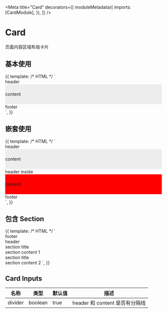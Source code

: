 

<Meta
  title="Card"
  decorators={[
    moduleMetadata({
      imports: [CardModule],
    }),
  ]}
/>

# Card

页面内容区域布局卡片

## 基本使用

<Canvas>
  <Story name="Basic" height="200px">
    {{
      template: /* HTML */ `
        <aui-card [divider]="false">
          <div auiCardHeader>header</div>
          <div style="line-height: 64px; background-color: #ededed;">
            content
          </div>
          <div auiCardFooter>footer</div>
        </aui-card>
      `,
    }}
  </Story>
</Canvas>

## 嵌套使用

<Canvas>
  <Story name="Nested" height="400px">
    {{
      template: /* HTML */ `
        <aui-card>
          <div auiCardHeader>header</div>
          <div style="line-height: 64px; background-color: #ededed;">
            content
          </div>
          <aui-card [divider]="false">
            <div auiCardHeader>header inside</div>
            <div style="line-height: 64px; background-color: red;">content</div>
          </aui-card>
          <div auiCardFooter>footer</div>
        </aui-card>
      `,
    }}
  </Story>
</Canvas>

## 包含 Section

<Canvas>
  <Story name="Section" height="320px">
    {{
      template: /* HTML */ `
        <aui-card>
          <div auiCardFooter>footer</div>
          <div auiCardHeader>header</div>
          <aui-section>
            <div auiSectionTitle>section title</div>
            section content 1
          </aui-section>
          <aui-section>
            <div auiSectionTitle>section title</div>
            section content 2
          </aui-section>
        </aui-card>
      `,
    }}
  </Story>
</Canvas>

## Card Inputs

| 名称    | 类型    | 默认值 | 描述                           |
| ------- | ------- | ------ | ------------------------------ |
| divider | boolean | true   | header 和 content 是否有分隔线 |
